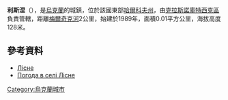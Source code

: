 {{coord|50|2|45|N|35|16|19|E|scale:100000_region:UA|display=title}}

'''利斯涅'''（{{lang-uk|Лісне}}），是[[烏克蘭|烏克蘭]]的城鎮，位於該國東部[[哈爾科夫州|哈爾科夫州]]，由[[克拉斯諾庫特西克區|克拉斯諾庫特西克區]]負責管轄，距離[[梅爾奇克河|梅爾奇克河]]2公里，始建於1989年，面積0.01平方公里，海拔高度128米。

==參考資料==
* [http://w1.c1.rada.gov.ua/pls/z7502/A005?rdat1=09.01.2009&rf7571=33523 Лісне]{{dead link|date=2017年11月 |bot=InternetArchiveBot |fix-attempted=yes }}
* [http://weather.in.ua/ua/har'kovskaja/13610 Погода в селі Лісне]{{Wayback|url=http://weather.in.ua/ua/har'kovskaja/13610 |date=20160323021336 }}

{{Ukraine-geo-stub}}
[[Category:烏克蘭城市|Category:烏克蘭城市]]